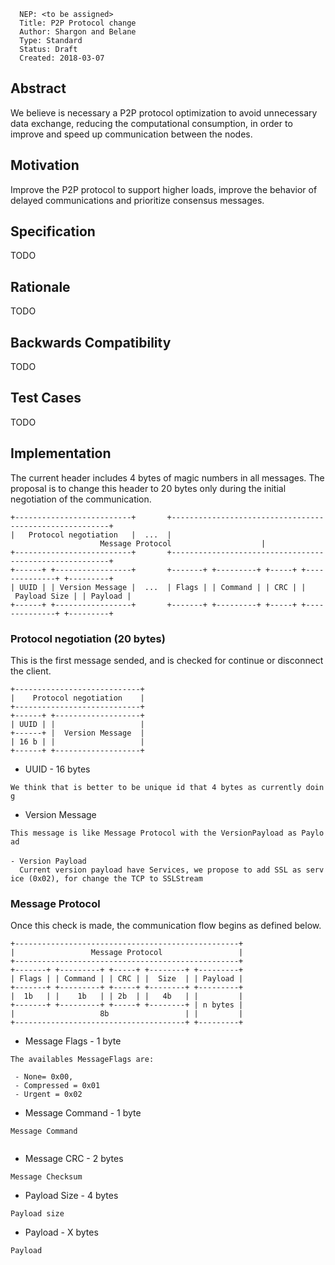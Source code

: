<pre>
  NEP: <to be assigned>
  Title: P2P Protocol change
  Author: Shargon and Belane
  Type: Standard
  Status: Draft
  Created: 2018-03-07
</pre>

==Abstract==

We believe is necessary a P2P protocol optimization to avoid unnecessary data exchange, reducing the computational consumption, in order to improve and speed up communication between the nodes.

==Motivation==

Improve the P2P protocol to support higher loads, improve the behavior of delayed communications and prioritize consensus messages.

==Specification==

TODO

==Rationale==

TODO

==Backwards Compatibility==

TODO

==Test Cases==

TODO

==Implementation==

The current header includes 4 bytes of magic numbers in all messages. 
The proposal is to change this header to 20 bytes only during the initial negotiation of the communication.

 +--------------------------+       +--------------------------------------------------------+
 |   Protocol negotiation   |  ...  |                    Message Protocol                    |  
 +--------------------------+       +--------------------------------------------------------+
 +------+ +-----------------+       +-------+ +---------+ +-----+ +--------------+ +---------+
 | UUID | | Version Message |  ...  | Flags | | Command | | CRC | | Payload Size | | Payload |
 +------+ +-----------------+       +-------+ +---------+ +-----+ +--------------+ +---------+

===Protocol negotiation (20 bytes)===

This is the first message sended, and is checked for continue or disconnect the client.

 +----------------------------+
 |    Protocol negotiation    |
 +----------------------------+
 +------+ +-------------------+
 | UUID | |                   |
 +------+ |  Version Message  |
 | 16 b | |                   |
 +------+ +-------------------+ 
 
* UUID - 16 bytes
 We think that is better to be unique id that 4 bytes as currently doing
 
* Version Message
 This message is like Message Protocol with the VersionPayload as Payload
 
 - Version Payload
   Current version payload have Services, we propose to add SSL as service (0x02), for change the TCP to SSLStream

===Message Protocol===

Once this check is made, the communication flow begins as defined below.

 +--------------------------------------------------+
 |                 Message Protocol                 |  
 +--------------------------------------------------+
 +-------+ +---------+ +-----+ +--------+ +---------+
 | Flags | | Command | | CRC | |  Size  | | Payload |
 +-------+ +---------+ +-----+ +--------+ +---------+
 |  1b   | |    1b   | | 2b  | |   4b   | |         |
 +-------+ +---------+ +-----+ +--------+ | n bytes |
 |                   8b                 | |         |
 +--------------------------------------+ +---------+

* Message Flags - 1 byte
 The availables MessageFlags are:
  
  - None= 0x00,
  - Compressed = 0x01
  - Urgent = 0x02

* Message Command - 1 byte
 Message Command
  
* Message CRC - 2 bytes
 Message Checksum

* Payload Size - 4 bytes
 Payload size

* Payload - X bytes
 Payload
